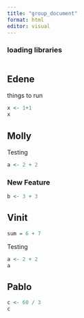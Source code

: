 ```yaml
---
title: "group_document"
format: html
editor: visual
---
```


### loading libraries

```r

```

## Edene

things to run

```r
x <- 1+1
x
```

## Molly

Testing

```r
a <- 2 + 2
```

### New Feature

```r
b <- 3 + 3
```

## Vinit

```r
sum = 6 + 7
```

Testing

```r
a <- 2 + 2
a
```

## Pablo

```r
c <- 60 / 3
c
```

